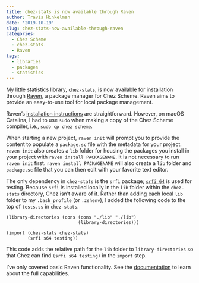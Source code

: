 ```yaml
---
title: chez-stats is now available through Raven
author: Travis Hinkelman
date: '2019-10-19'
slug: chez-stats-now-available-through-raven
categories:
  - Chez Scheme
  - chez-stats
  - Raven
tags:
  - libraries
  - packages
  - statistics
---
```


My little statistics library, [`chez-stats`](https://github.com/hinkelman/chez-stats), is now available for installation through [Raven](http://ravensc.com), a package manager for Chez Scheme. Raven aims to provide an easy-to-use tool for local package management. 

Raven's [installation instructions](https://guenchi.gitbooks.io/raven/content/installation.html) are straightforward. However, on macOS Catalina, I had to use `sudo` when making a copy of the Chez Scheme compiler, i.e., `sudo cp chez scheme`.

When starting a new project, `raven init` will prompt you to provide the content to populate a `package.sc` file with the metadata for your project. `raven init` also creates a `lib` folder for housing the packages you install in your project with `raven install PACKAGENAME`. It is not necessary to run `raven init` first. `raven install PACKAGENAME` will also create a `lib` folder and `package.sc` file that you can then edit with your favorite text editor.

The only dependency in `chez-stats` is the `srfi` package; [`srfi 64`](https://srfi.schemers.org/srfi-64/srfi-64.html) is used for testing. Because `srfi` is installed locally in the `lib` folder within the `chez-stats` directory, Chez isn't aware of it. Rather than adding each local `lib` folder to my `.bash_profile` (or `.zshenv`), I added the following code to the top of `tests.ss` in `chez-stats`.

```
(library-directories (cons (cons "./lib" "./lib")
                           (library-directories)))
                           
(import (chez-stats chez-stats)
        (srfi s64 testing))
```

This code adds the relative path for the `lib` folder to `library-directories` so that Chez can find `(srfi s64 testing)` in the `import` step.

I've only covered basic Raven functionality. See the [documentation](https://guenchi.gitbooks.io/raven/content/) to learn about the full capabilities.
